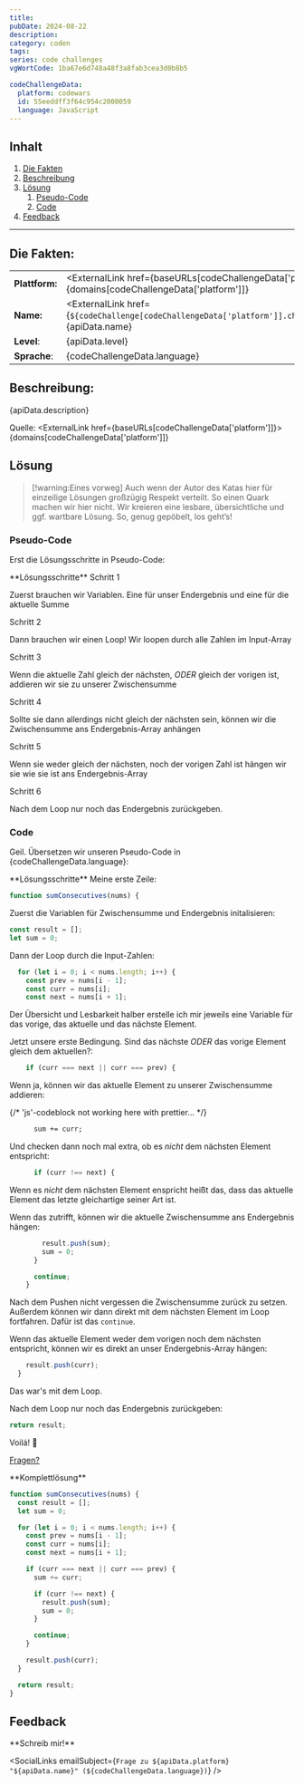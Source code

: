 ```yaml
---
title:
pubDate: 2024-08-22
description:
category: coden
tags:
series: code challenges
vgWortCode: 1ba67e6d748a48f3a8fab3cea3d0b8b5

codeChallengeData:
  platform: codewars
  id: 55eeddff3f64c954c2000059
  language: JavaScript
---
```


## Inhalt

1. [Die Fakten](#)
1. [Beschreibung](#)
1. [Lösung](#)
   1. [Pseudo-Code](#)
   1. [Code](#)
1. [Feedback](#)

---

## Die Fakten:

|                |                                                                                                                                            |
| -------------- | ------------------------------------------------------------------------------------------------------------------------------------------ |
| **Plattform:** | <ExternalLink href={baseURLs[codeChallengeData['platform']]}>{domains[codeChallengeData['platform']]}</ExternalLink>                       |
| **Name:**      | <ExternalLink href={`${codeChallenge[codeChallengeData['platform']].challenge.url}/${codeChallengeData.id}`}>{apiData.name}</ExternalLink> |
| **Level**:     | {apiData.level}                                                                                                                            |
| **Sprache**:   | {codeChallengeData.language}                                                                                                               |

## Beschreibung:

<FetchedMarkdown>{apiData.description}</FetchedMarkdown>

Quelle: <ExternalLink href={baseURLs[codeChallengeData['platform']]}>{domains[codeChallengeData['platform']]}</ExternalLink>

## Lösung

> [!warning:Eines vorweg]
> Auch wenn der Autor des Katas hier für einzeilige Lösungen großzügig Respekt verteilt. So einen Quark machen wir hier nicht. Wir kreieren eine lesbare, übersichtliche und ggf. wartbare Lösung.
> So, genug gepöbelt, los geht’s!

### Pseudo-Code

Erst die Lösungsschritte in Pseudo-Code:

<Accordion>
**Lösungsschritte**

<Accordion>
Schritt 1

Zuerst brauchen wir Variablen. Eine für unser Endergebnis und eine für die aktuelle Summe

</Accordion>
<Accordion>
Schritt 2

Dann brauchen wir einen Loop! Wir loopen durch alle Zahlen im Input-Array

</Accordion>
<Accordion>
Schritt 3

Wenn die aktuelle Zahl gleich der nächsten, _ODER_ gleich der vorigen ist, addieren wir sie zu unserer Zwischensumme

</Accordion>
<Accordion>
Schritt 4

Sollte sie dann allerdings nicht gleich der nächsten sein, können wir die Zwischensumme ans Endergebnis-Array anhängen

</Accordion>
<Accordion>
Schritt 5

Wenn sie weder gleich der nächsten, noch der vorigen Zahl ist hängen wir sie wie sie ist ans Endergebnis-Array

</Accordion>
<Accordion>
Schritt 6

Nach dem Loop nur noch das Endergebnis zurückgeben.

</Accordion>
</Accordion>

### Code

Geil. Übersetzen wir unseren Pseudo-Code in {codeChallengeData.language}:

<Accordion>
**Lösungsschritte**

<Accordion>
Meine erste Zeile:

```js
function sumConsecutives(nums) {
```

</Accordion>
<Accordion>

Zuerst die Variablen für Zwischensumme und Endergebnis initalisieren:

```js
const result = [];
let sum = 0;
```

</Accordion>
<Accordion>

Dann der Loop durch die Input-Zahlen:

```js
  for (let i = 0; i < nums.length; i++) {
    const prev = nums[i - 1];
    const curr = nums[i];
    const next = nums[i + 1];
```

Der Übersicht und Lesbarkeit halber erstelle ich mir jeweils eine Variable für das vorige, das aktuelle und das nächste Element.

</Accordion>
<Accordion>

Jetzt unsere erste Bedingung. Sind das nächste _ODER_ das vorige Element gleich dem aktuellen?:

```js
    if (curr === next || curr === prev) {
```

</Accordion>
<Accordion>

Wenn ja, können wir das aktuelle Element zu unserer Zwischensumme addieren:

{/* 'js'-codeblock not working here with prettier... */}

```txt
      sum += curr;
```

</Accordion>
<Accordion>

Und checken dann noch mal extra, ob es _nicht_ dem nächsten Element entspricht:

```js
      if (curr !== next) {
```

Wenn es _nicht_ dem nächsten Element enspricht heißt das, dass das aktuelle Element das letzte gleichartige seiner Art ist.

</Accordion>
<Accordion>

Wenn das zutrifft, können wir die aktuelle Zwischensumme ans Endergebnis hängen:

```js
        result.push(sum);
        sum = 0;
      }

      continue;
    }
```

Nach dem Pushen nicht vergessen die Zwischensumme zurück zu setzen. Außerdem können wir dann direkt mit dem nächsten Element im Loop fortfahren. Dafür ist das <ExternalLink href={docs.statements.continue}>`continue`</ExternalLink>.

</Accordion>
<Accordion>

Wenn das aktuelle Element weder dem vorigen noch dem nächsten entspricht, können wir es direkt an unser Endergebnis-Array hängen:

```js
    result.push(curr);
  }
```

Das war's mit dem Loop.

</Accordion>
<Accordion>

Nach dem Loop nur noch das Endergebnis zurückgeben:

```js
return result;
```

</Accordion>
<Accordion>

Voilá! 💪

[Fragen?](#feedback)

</Accordion>
</Accordion>

<Accordion>
**Komplettlösung**

```js
function sumConsecutives(nums) {
  const result = [];
  let sum = 0;

  for (let i = 0; i < nums.length; i++) {
    const prev = nums[i - 1];
    const curr = nums[i];
    const next = nums[i + 1];

    if (curr === next || curr === prev) {
      sum += curr;

      if (curr !== next) {
        result.push(sum);
        sum = 0;
      }

      continue;
    }

    result.push(curr);
  }

  return result;
}
```

</Accordion>

## Feedback

<Accordion>
**Schreib mir!**

<SocialLinks
  emailSubject={`Frage zu ${apiData.platform} "${apiData.name}" (${codeChallengeData.language})`}
/>

</Accordion>
